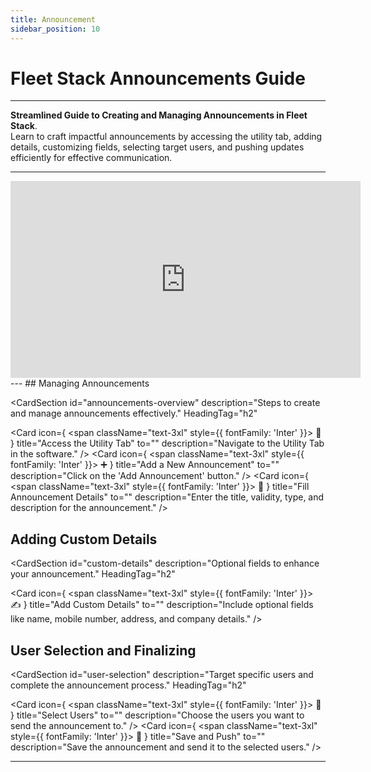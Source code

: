 ```yaml
---
title: Announcement
sidebar_position: 10
---
```


# Fleet Stack Announcements Guide
---

**Streamlined Guide to Creating and Managing Announcements in Fleet Stack**.  
Learn to craft impactful announcements by accessing the utility tab, adding details, customizing fields, selecting target users, and pushing updates efficiently for effective communication.

---
<div style={{ display: 'flex', justifyContent: 'center', marginTop: '20px' }}>
  <iframe
    width="560"
    height="315"
    src="https://www.youtube.com/embed/tbyzfMJagno?si=awoJE-i9ytpQ15yD"
    title="Fleet Stack Announcements Tutorial"
    frameBorder="0"
    allow="accelerometer; autoplay; clipboard-write; encrypted-media; gyroscope; picture-in-picture"
    allowFullScreen
  ></iframe>
</div>
---
## Managing Announcements

<CardSection
  id="announcements-overview"
  description="Steps to create and manage announcements effectively."
  HeadingTag="h2"
>
  <Card
    icon={
      <span className="text-3xl" style={{ fontFamily: 'Inter' }}>
        📢
      </span>
    }
    title="Access the Utility Tab"
    to=""
    description="Navigate to the Utility Tab in the software."
  />
  <Card
    icon={
      <span className="text-3xl" style={{ fontFamily: 'Inter' }}>
        ➕
      </span>
    }
    title="Add a New Announcement"
    to=""
    description="Click on the 'Add Announcement' button."
  />
  <Card
    icon={
      <span className="text-3xl" style={{ fontFamily: 'Inter' }}>
        📝
      </span>
    }
    title="Fill Announcement Details"
    to=""
    description="Enter the title, validity, type, and description for the announcement."
  />
</CardSection>

## Adding Custom Details

<CardSection
  id="custom-details"
  description="Optional fields to enhance your announcement."
  HeadingTag="h2"
>
  <Card
    icon={
      <span className="text-3xl" style={{ fontFamily: 'Inter' }}>
        ✍️
      </span>
    }
    title="Add Custom Details"
    to=""
    description="Include optional fields like name, mobile number, address, and company details."
  />
</CardSection>

## User Selection and Finalizing

<CardSection
  id="user-selection"
  description="Target specific users and complete the announcement process."
  HeadingTag="h2"
>
  <Card
    icon={
      <span className="text-3xl" style={{ fontFamily: 'Inter' }}>
        👥
      </span>
    }
    title="Select Users"
    to=""
    description="Choose the users you want to send the announcement to."
  />
  <Card
    icon={
      <span className="text-3xl" style={{ fontFamily: 'Inter' }}>
        💾
      </span>
    }
    title="Save and Push"
    to=""
    description="Save the announcement and send it to the selected users."
  />
</CardSection>


---
<head>
  <title>Fleet Stack Announcements Guide</title>
  <meta
    name="description"
    content="Step-by-step guide to creating and managing announcements with Fleet Stack."
  />
</head>
